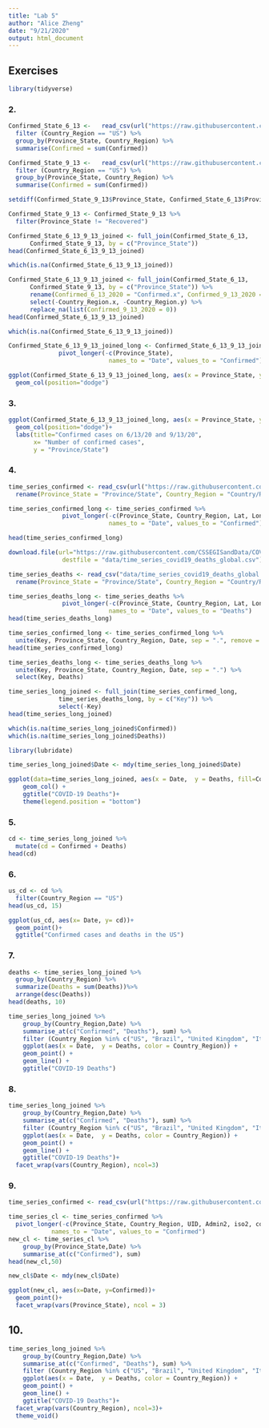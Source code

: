 ```yaml
---
title: "Lab 5"
author: "Alice Zheng"
date: "9/21/2020"
output: html_document
---
```


## Exercises
```r
library(tidyverse)
```

### 2.
```r
Confirmed_State_6_13 <-   read_csv(url("https://raw.githubusercontent.com/CSSEGISandData/COVID-19/master/csse_covid_19_data/csse_covid_19_daily_reports/06-13-2020.csv")) %>%
  filter (Country_Region == "US") %>% 
  group_by(Province_State, Country_Region) %>% 
  summarise(Confirmed = sum(Confirmed)) 
```
```r
Confirmed_State_9_13 <-   read_csv(url("https://raw.githubusercontent.com/CSSEGISandData/COVID-19/master/csse_covid_19_data/csse_covid_19_daily_reports/09-13-2020.csv")) %>% 
  filter (Country_Region == "US") %>% 
  group_by(Province_State, Country_Region) %>% 
  summarise(Confirmed = sum(Confirmed)) 
```
```r
setdiff(Confirmed_State_9_13$Province_State, Confirmed_State_6_13$Province_State)
```
```r
Confirmed_State_9_13 <- Confirmed_State_9_13 %>% 
  filter(Province_State != "Recovered")
```
```r
Confirmed_State_6_13_9_13_joined <- full_join(Confirmed_State_6_13,
      Confirmed_State_9_13, by = c("Province_State"))
head(Confirmed_State_6_13_9_13_joined)
```
```r
which(is.na(Confirmed_State_6_13_9_13_joined))
```

```r
Confirmed_State_6_13_9_13_joined <- full_join(Confirmed_State_6_13,
      Confirmed_State_9_13, by = c("Province_State")) %>% 
      rename(Confirmed_6_13_2020 = "Confirmed.x", Confirmed_9_13_2020 = "Confirmed.y") %>% 
      select(-Country_Region.x, -Country_Region.y) %>% 
      replace_na(list(Confirmed_9_13_2020 = 0))
head(Confirmed_State_6_13_9_13_joined)
```
```r
which(is.na(Confirmed_State_6_13_9_13_joined))
```
```r
Confirmed_State_6_13_9_13_joined_long <- Confirmed_State_6_13_9_13_joined %>% 
              pivot_longer(-c(Province_State),
                            names_to = "Date", values_to = "Confirmed")
```
```r
ggplot(Confirmed_State_6_13_9_13_joined_long, aes(x = Province_State, y=Confirmed, fill=Date))+
  geom_col(position="dodge")
```

### 3.
```r
ggplot(Confirmed_State_6_13_9_13_joined_long, aes(x = Province_State, y=Confirmed, fill=Date))+
  geom_col(position="dodge")+
  labs(title="Confirmed cases on 6/13/20 and 9/13/20",
       x= "Number of confirmed cases",
       y = "Province/State")
```

### 4.
```r
time_series_confirmed <- read_csv(url("https://raw.githubusercontent.com/CSSEGISandData/COVID-19/master/csse_covid_19_data/csse_covid_19_time_series/time_series_covid19_confirmed_global.csv")) %>%
  rename(Province_State = "Province/State", Country_Region = "Country/Region")
```
```r
time_series_confirmed_long <- time_series_confirmed %>% 
               pivot_longer(-c(Province_State, Country_Region, Lat, Long),
                            names_to = "Date", values_to = "Confirmed") 
```
```r
head(time_series_confirmed_long)

```
```r
download.file(url="https://raw.githubusercontent.com/CSSEGISandData/COVID-19/master/csse_covid_19_data/csse_covid_19_time_series/time_series_covid19_deaths_global.csv", 
               destfile = "data/time_series_covid19_deaths_global.csv")
```
```r
time_series_deaths <- read_csv("data/time_series_covid19_deaths_global.csv")%>%
  rename(Province_State = "Province/State", Country_Region = "Country/Region")
```
```r
time_series_deaths_long <- time_series_deaths %>% 
               pivot_longer(-c(Province_State, Country_Region, Lat, Long),
                            names_to = "Date", values_to = "Deaths") 
head(time_series_deaths_long)
```
```r
time_series_confirmed_long <- time_series_confirmed_long %>% 
  unite(Key, Province_State, Country_Region, Date, sep = ".", remove = FALSE)
head(time_series_confirmed_long)
```
```r
time_series_deaths_long <- time_series_deaths_long %>% 
  unite(Key, Province_State, Country_Region, Date, sep = ".") %>% 
  select(Key, Deaths)
```

```r
time_series_long_joined <- full_join(time_series_confirmed_long,
              time_series_deaths_long, by = c("Key")) %>% 
              select(-Key)
head(time_series_long_joined)
```
```r
which(is.na(time_series_long_joined$Confirmed))
which(is.na(time_series_long_joined$Deaths))
```
```r
library(lubridate)
```
```r
time_series_long_joined$Date <- mdy(time_series_long_joined$Date)
```


```r
ggplot(data=time_series_long_joined, aes(x = Date,  y = Deaths, fill=Country_Region)) + 
    geom_col() +
    ggtitle("COVID-19 Deaths")+
    theme(legend.position = "bottom")
```

### 5.
```r
cd <- time_series_long_joined %>%
  mutate(cd = Confirmed + Deaths)
head(cd)
```

### 6.
```r
us_cd <- cd %>% 
  filter(Country_Region == "US")
head(us_cd, 15)
```

```r
ggplot(us_cd, aes(x= Date, y= cd))+
  geom_point()+
  ggtitle("Confirmed cases and deaths in the US")
```

### 7.
```r
deaths <- time_series_long_joined %>%
  group_by(Country_Region) %>%
  summarize(Deaths = sum(Deaths))%>%
  arrange(desc(Deaths))
head(deaths, 10)
```

```r
time_series_long_joined %>% 
    group_by(Country_Region,Date) %>% 
    summarise_at(c("Confirmed", "Deaths"), sum) %>% 
    filter (Country_Region %in% c("US", "Brazil", "United Kingdom", "Italy", "Mexico", "France", "Spain", "India", "Iran", "Peru")) %>% 
    ggplot(aes(x = Date,  y = Deaths, color = Country_Region)) + 
    geom_point() +
    geom_line() +
    ggtitle("COVID-19 Deaths")
```

### 8.
```r
time_series_long_joined %>% 
    group_by(Country_Region,Date) %>% 
    summarise_at(c("Confirmed", "Deaths"), sum) %>% 
    filter (Country_Region %in% c("US", "Brazil", "United Kingdom", "Italy", "Mexico", "France", "Spain", "India", "Iran", "Peru")) %>% 
    ggplot(aes(x = Date,  y = Deaths, color = Country_Region)) + 
    geom_point() +
    geom_line() +
    ggtitle("COVID-19 Deaths")+
  facet_wrap(vars(Country_Region), ncol=3)
```

### 9.
```r
time_series_confirmed <- read_csv(url("https://raw.githubusercontent.com/CSSEGISandData/COVID-19/master/csse_covid_19_data/csse_covid_19_time_series/time_series_covid19_confirmed_US.csv")) 
```

```r
time_series_cl <- time_series_confirmed %>% 
  pivot_longer(-c(Province_State, Country_Region, UID, Admin2, iso2, code3, iso3, FIPS, Lat, Combined_Key),
            names_to = "Date", values_to = "Confirmed")
new_cl <- time_series_cl %>%
    group_by(Province_State,Date) %>% 
    summarise_at(c("Confirmed"), sum)
head(new_cl,50)
```

```r
new_cl$Date <- mdy(new_cl$Date)
```

```r
ggplot(new_cl, aes(x=Date, y=Confirmed))+
  geom_point()+
  facet_wrap(vars(Province_State), ncol = 3)
```

## 10.
```r
time_series_long_joined %>% 
    group_by(Country_Region,Date) %>% 
    summarise_at(c("Confirmed", "Deaths"), sum) %>% 
    filter (Country_Region %in% c("US", "Brazil", "United Kingdom", "Italy", "Mexico", "France", "Spain", "India", "Iran", "Peru")) %>% 
    ggplot(aes(x = Date,  y = Deaths, color = Country_Region)) + 
    geom_point() +
    geom_line() +
    ggtitle("COVID-19 Deaths")+
  facet_wrap(vars(Country_Region), ncol=3)+
  theme_void()
```


